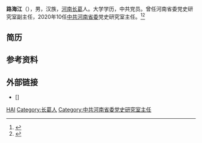 '''路海江'''（{{bd|1962年|11月|}}），男，汉族，[[河南|河南]][[长葛|长葛]]人。大学学历，中共党员。曾任河南省委党史研究室副主任，2020年10任[[中共河南省委|中共河南省委]]党史研究室主任。<ref>{{Cite web|title=路海江拟作为河南省委党史研究室主任人选(简历)_中国经济网——国家经济门户|url=http://district.ce.cn/newarea/sddy/202009/30/t20200930_35846351.shtml|accessdate=2021-04-06|work=district.ce.cn|archive-date=2021-07-25|archive-url=https://web.archive.org/web/20210725023808/http://district.ce.cn/newarea/sddy/202009/30/t20200930_35846351.shtml|dead-url=no}}</ref><ref>{{Cite web|title=路海江任河南省委党史研究室主任 修振环不再担任_中国经济网——国家经济门户|url=http://district.ce.cn/newarea/sddy/202010/15/t20201015_35890824.shtml|accessdate=2021-04-06|work=district.ce.cn|archive-date=2021-07-25|archive-url=https://web.archive.org/web/20210725023744/http://district.ce.cn/newarea/sddy/202010/15/t20201015_35890824.shtml|dead-url=no}}</ref>
 
== 简历 ==
 
== 参考资料 ==
{{reflist}}
 
== 外部链接 ==
*[]
 
{{start box}}
{{s-ppo|cpc}}
{{s-before|[[修振环|修振环]]}}
{{s-title|[[中共河南省委|中共河南省委]]党史研究室主任|2020年10月－}}
{{s-inc}}
{{end box}}
{{DEFAULTSORT:L路}}

[[Category:路姓|HAI]]
[[Category:长葛人|Category:长葛人]]
[[Category:中共河南省委党史研究室主任|Category:中共河南省委党史研究室主任]]